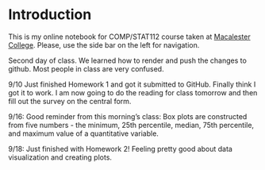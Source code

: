 # Introduction {.unnumbered}

This is my online notebook for COMP/STAT112 course taken at [Macalester College](https://www.macalester.edu/).  Please, use the side bar on the left for navigation.

Second day of class. We learned how to render and push the changes to github. Most people in class are very confused. 

9/10
Just finished Homework 1 and got it submitted to GitHub. Finally think I got it to work. I am now going to do the reading for class tomorrow and then fill out the survey on the central form. 

9/16:
Good reminder from this morning's class: Box plots are constructed from five numbers - the minimum, 25th percentile, median, 75th percentile, and maximum value of a quantitative variable.

9/18:
Just finished with Homework 2! Feeling pretty good about data visualization and creating plots. 
